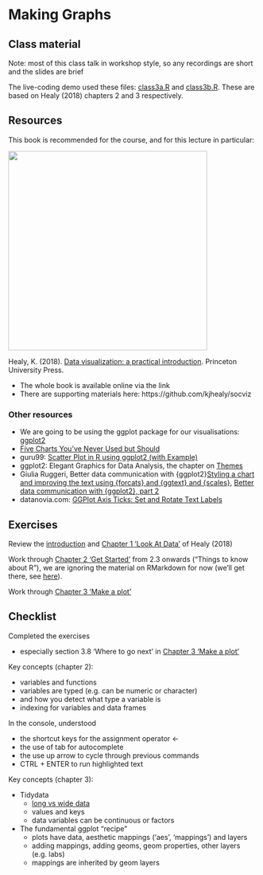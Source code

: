 # Making Graphs

## Class material

Note: most of this class talk in workshop style, so any recordings are short and the slides are brief

The live-coding demo used these files: [class3a.R](static/class3a.R) and [class3b.R](static/class3b.R). These are based on Healy (2018) chapters 2 and 3 respectively.
  
## Resources

This book is recommended for the course, and for this lecture in particular:

<img src="images/dv-cover-pupress.jpeg" style="width: 400px; float: center;">

Healy, K. (2018). [Data visualization: a practical introduction](https://socviz.co/). Princeton University Press. 

* The whole book is available online via the link  
* There are supporting materials here: https://github.com/kjhealy/socviz  
 
 
### Other resources 

* We are going to be using the ggplot package for our visualisations: [ggplot2](https://ggplot2.tidyverse.org/)
* [Five Charts You’ve Never Used but Should](https://policyviz.com/2021/02/08/five-charts-youve-never-used-but-should/)
* guru99: [Scatter Plot in R using ggplot2 (with Example)](https://www.guru99.com/r-scatter-plot-ggplot2.html)
* ggplot2: Elegant Graphics for Data Analysis, the chapter on [Themes](https://ggplot2-book.org/polishing.html)
* Giulia Ruggeri, Better data communication with {ggplot2}[Styling a chart and improving the text using {forcats} and {ggtext} and {scales}](https://giulia-ruggeri.medium.com/better-data-communication-with-ggplot2-92fbcfea2c6e), [Better data communication with {ggplot2}, part 2](https://giulia-ruggeri.medium.com/better-data-communication-with-ggplot2-part-2-615a5180ccb)
* datanovia.com: [GGPlot Axis Ticks: Set and Rotate Text Labels](https://www.datanovia.com/en/blog/ggplot-axis-ticks-set-and-rotate-text-labels/)

## Exercises

Review the [introduction](https://socviz.co) and [Chapter 1 'Look At Data'](https://socviz.co/lookatdata.html) of Healy (2018)

Work through [Chapter 2 'Get Started'](https://socviz.co/gettingstarted.html) from 2.3 onwards ("Things to know about R"), we are ignoring the material on RMarkdown for now (we'll get there, see [here](https://tomstafford.github.io/psy6422/rmarkdown.html)).

Work through [Chapter 3 'Make a plot'](https://socviz.co/makeplot.html)

## Checklist

Completed the exercises  

 * especially section 3.8 'Where to go next' in [Chapter 3 'Make a plot'](https://socviz.co/makeplot.html)

Key concepts (chapter 2):  

* variables and functions
* variables are typed (e.g. can be numeric or character)
 * and how you detect what type a variable is
* indexing for variables and data frames

In the console, understood  

  * the shortcut keys for the assignment operator <- 
  * the use of tab for autocomplete
  * the use up arrow to cycle through previous commands
  * CTRL + ENTER to run highlighted text

Key concepts (chapter 3):  

* Tidydata
  * [long vs wide data](https://en.wikipedia.org/wiki/Wide_and_narrow_data)
  * values and keys
  * data variables can be continuous or factors 
* The fundamental ggplot "recipe"
  * plots have data, aesthetic mappings ('aes', 'mappings') and layers
  * adding mappings, adding geoms, geom properties, other layers (e.g. labs)
  * mappings are inherited by geom layers
